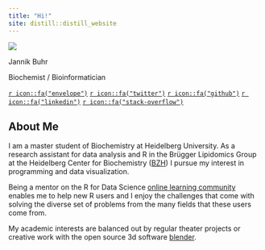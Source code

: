 ```yaml
---
title: "Hi!"
site: distill::distill_website
---
```


<div class=profile>
<img src="assets/img/profile.png" class="profile-circle">

Jannik Buhr

Biochemist / Bioinformatician

[`r icon::fa("envelope")`](https://jmbuhr.de/#contact)
[`r icon::fa("twitter")`](https://twitter.com/JannikBuhr)
[`r icon::fa("github")`](https://github.com/jmbuhr)
[`r icon::fa("linkedin")`](https://www.linkedin.com/in/jmbuhr/)
[`r icon::fa("stack-overflow")`](https://stackoverflow.com/users/9130337/jannik-buhr?tab=profile)
</div>

## About Me

I am a master student of Biochemistry at Heidelberg University.
As a research assistant for data analysis and R in the Brügger Lipidomics Group at the Heidelberg Center for Biochemistry ([BZH](https://bzh.db-engine.de/)) I pursue my interest
in programming and data visualization. 

Being a mentor on the R for Data Science [online learning community](https://www.rfordatasci.com/)
enables me to help new R users and I enjoy the challenges that come with
solving the diverse set of problems from the many fields that these users come from.

My academic interests are balanced out by regular theater projects or creative work with
the open source 3d software [blender](https://www.blender.org/).
